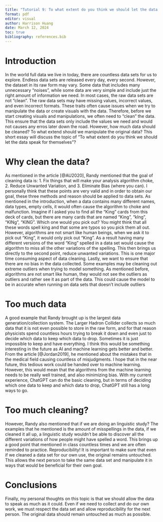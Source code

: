 ```yaml
---
title: "Tutorial 9: To what extent do you think we should let the data speak for themselves? "
format: pdf
editor: visual
author: Harrison Huang
date: March 12, 2024
toc: true
bibliography: references.bib
---
```


# Introduction 
In the world full data we live in today, there are countless data sets for us to explore. Endless data sets are released every day, every second. However, the dataset in its raw form may vary. Some data that includes many unnecessary "noises", while some data are very simple and include just the right amount of information we need. In most cases, the raw data sets are not "clean". The raw data sets may have missing values, incorrect values, and even incorrect formats. These traits often cause issues when we try to manipulate the data or create visuals with the data. Therefore, before we start creating visuals and manipulations, we often need to "clean" the data. This ensure that the data sets only include the values we need and would not causes any erros later down the road. However, how much data should be cleaned? To what extend should we manipulate the original data? This short essay will discuss the topic of "To what extent do you think we should let the data speak for themselves"?  


# Why clean the data?
As mentioned in the article [@AU2020], Randy mentioned that the goal of cleaning data is: 1. Fix things that will make your analysis algorithm choke, 2. Reduce Unwanted Variation, and 3. Eliminate Bias (where you can). I personally think that these points are very valid and in order to obtain our goal, these three methods and reason should be applied to data sets. As mentioned in the introduction, when a data contains many different names, data types, empty cells, it would often cause the algorithm to choke and malfunction. Imagine if I asked you to find all the "King" cards from this deck of cards, but there are many cards that are named "King", "kIng", "KINg", "KING". Which one would you pick out? You might think that all these words spell king and that some are typos so you pick them all out. However, algorithms are not smart like human beings, when we ask it to pick out "King", it would only pick out "King". As a result having many different versions of the word "King" spelled in a data set would cause the algorithm to miss all the other variations of the spelling. This then brings us directly to the second point, reduce unwanted variations. This is one major time consuming aspect of data cleaning. Lastly, we want to ensure that there are no bias in the data collected. Some examples may be cleaning out extreme outliers when trying to model something. As mentioned before, algorithms are not smart like human, they would not see the outliers as outliers and rather see it as part of the data. This could cause the model to be in accurate when running on data sets that doesn't include outliers 

# Too much data
A good example that Randy brought up is the largest data generation/collection system. The Larger Hadron Collider collects so much data that it is not even possible to store in the raw form, and for that reason physicists spend countless hours trying to break it down and even just to decide which data to keep which data to drop. Sometimes it is just impossible to keep and have everything. I think this would be something interesting in the future as AI and machine learning gets better and better. From the article [@Jordan2019], he mentioned about the mistakes that in the medical field causing countless of misjudgments. I hope that in the near future, this tedious work could be handed over to machine learning. However, this would mean that the algorithms from the machine learning needs to be really well trained, and also minimizing bias. With my current experience, ChatGPT can do the basic cleaning, but in terms of deciding which one data to keep and which data to drop, ChatGPT still has a long ways to go. 

# Too much cleaning?
However, Randy also mentioned that if we are doing an linguistic study? The examples that he mentioned is the amount of misspellings in the data, if we cleaned it all up, a linguistic study wouldn't be able to discover all the different variations of how people might have spelled a word. This brings up a good point that mentioned in class countless times and we are often reminded to practice. Reproducibility! It is important to make sure that even if we cleaned a data set for our own use, the original remains untouched. This allows the next person to take the same data set and manipulate it in ways that would be beneficial for their own goal.  


# Conclusions
Finally, my personal thoughts on this topic is that we should allow the data to speak as much as it could. Even if we need to collect and do our own work, we must respect the data set and allow reproducibility for the next person. The original data should remain untouched as much as possible. 

\newpage
